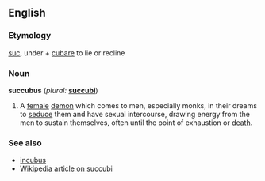 ==English==
===Etymology===
{{L.}} [[suc]], under + [[cubare]] to lie or recline
===Noun===
'''succubus'''  (''plural:'' '''[[succubi]]''')
# A [[female]] [[demon]] which comes to men, especially monks, in their dreams to [[seduce]] them and have sexual intercourse, drawing energy from the men to sustain themselves, often until the point of exhaustion or [[death]].

{{seeCites}}

===See also===
*[[incubus]]
*[[w:succubus|Wikipedia article on succubi]]